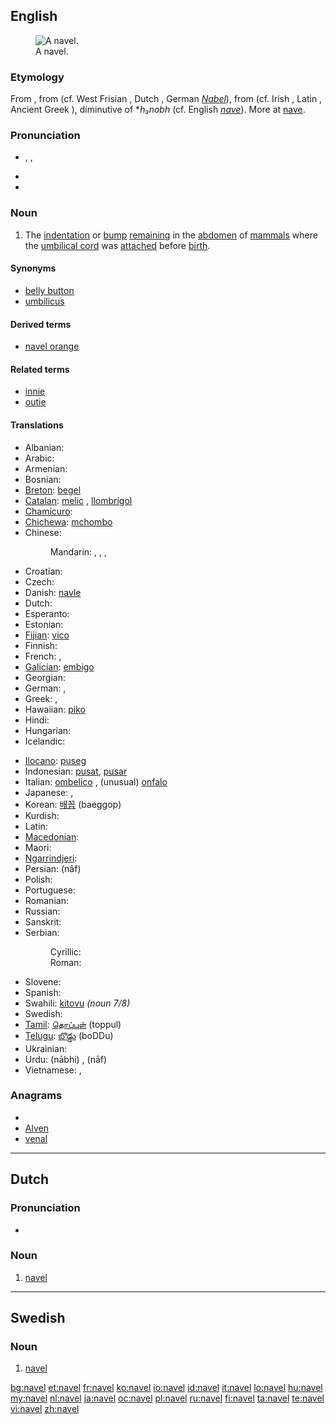 ==English==
{{wikipedia}}
[[Image:Ombelico Femminile.jpg|thumb|A navel.]]

===Etymology===
From {{etyl|ang}} {{term|nafela|lang=ang}}, from {{proto|Germanic|naƀulōn}} (cf. West Frisian {{term|nâle|lang=fy}}, Dutch {{term|navel|lang=nl}}, German ''[[Nabel]]''), from {{proto|Indo-European|h₃nobh-ilos}} (cf. Irish {{term|imleac|lang=ga}}, Latin {{term|umbilicus|lang=la}}, Ancient Greek {{term|omphálos}}), diminutive of *''h₃nobh'' (cf. English ''[[nave]]''). More at [[nave]].

===Pronunciation===
* {{enPR|nā'vəl}}, {{IPA|/ˈneɪvəl/}}, {{SAMPA|/"neIv@l/}}
* {{rhymes|eɪvəl}}
* {{homophones|naval}}

===Noun===
{{en-noun}}

# {{anatomy}} The [[indentation]] or [[bump]] [[remain]]ing in the [[abdomen]] of [[mammal]]s where the [[umbilical cord]] was [[attach]]ed before [[birth]].

====Synonyms====
* [[belly button]] {{italbrac|colloquial}}
* [[umbilicus]]

====Derived terms====
* [[navel orange]]

====Related terms====
* [[innie]]
* [[outie]]

====Translations====
{{trans-top|remnant of umbilical cord}}
* Albanian: {{t-|sq|kërthizë|f|xs=Albanian}}
* Arabic: {{t|ar|سرة|f|alt=سُرّة|tr=súrra}}
* Armenian: {{t-|hy|պորտ|tr=port}}
* Bosnian: {{t-|bs|pupak|m}}
* [[Breton]]: [[begel]]
* [[Catalan]]: [[melic]] {{m}}, [[llombrígol]] {{m}}
* [[Chamicuro]]: {{tø|ccc|mocho}}
* [[Chichewa]]: [[mchombo]]
* Chinese:
*: Mandarin: {{t|cmn|肚臍|sc=Hani}},  {{t|cmn|肚脐|tr=dùqí|sc=Hani}},  {{t-|cmn|臍|sc=Hani}},  {{t-|cmn|脐|tr=qí|sc=Hani}}
* Croatian: {{t-|hr|pupak|m}}
* Czech: {{t+|cs|pupek|m}}
* Danish: [[navle]] {{c}}
* Dutch: {{t+|nl|navel|m}}
* Esperanto: {{t-|eo|umbiliko|xs=Esperanto}}
* Estonian: {{t-|et|naba}}
* [[Fijian]]: [[vico]]
* Finnish: {{t+|fi|napa}}
* French: {{t+|fr|ombilic|m}},  {{t+|fr|nombril|m}}
* [[Galician]]: [[embigo]] {{m}}
* Georgian: {{t|ka|ჭიპი|tr=čʻipi|sc=Geor|xs=Georgian}}
* German: {{t+|de|Bauchnabel|m}}, {{t+|de|Nabel|m}}
* Greek: {{t+|el|ομφαλός|m|tr=omfalós}},  {{qualifier|colloquial}} {{t+|el|αφαλός|m|tr=afalós}}
* Hawaiian: [[piko]]
* Hindi: {{t-|hi|नाभि|f|tr=nābhi|xs=Hindi}}
* Hungarian: {{t+|hu|köldök}}
* Icelandic: {{t+|is|nafli|m}}
{{trans-mid}}
* [[Ilocano]]: [[puseg]]
* Indonesian: [[pusat]], [[pusar]]
* Italian: [[ombelico]] {{m}}, (unusual) [[onfalo]] {{m}}
* Japanese: {{t+|ja|臍|tr=[[へそ]], heso}},  {{t|ja|ネーブル|tr=nēburu}}
* Korean: [[배꼽]] (baeggop)
* Kurdish: {{t+|ku|navik|f}}
* Latin: {{t-|la|umbilicus|m}}
* [[Macedonian]]: {{t|mk|папук|m}}
* Maori: {{t-|mi|pito|xs=Maori}}
* [[Ngarrindjeri]]: {{tø|nay|pulanggi}}
* Persian: {{fa-Arab|[[ناف]]}} (nâf)
* Polish: {{t+|pl|pępek|m}}
* Portuguese: {{t+|pt|umbigo|m}}
* Romanian: {{t+|ro|buric|n}}
* Russian: {{t+|ru|пупок|m|tr=pupók}}
* Sanskrit: {{t-|sa|नाभि|f|tr=nābhi|xs=Sanskrit}}
* Serbian:
*: Cyrillic: {{t-|sr|пупак|m|sc=Cyrl}}
*: Roman: {{t-|sr|pupak|m}}
* Slovene: {{t+|sl|popek|m|alt=pópek}}
* Spanish: {{t+|es|ombligo|m}}
* Swahili: [[kitovu]] ''(noun 7/8)''
* Swedish: {{t-|sv|navel|c}}
* [[Tamil]]: [[தொப்புள்]] (toppul)
* [[Telugu]]: [[బొడ్డు]] (boDDu)
* Ukrainian: {{t-|uk|пупок|m|tr=pupók|xs=Ukrainian}}
* Urdu: {{ur-Arab|[[نابھ]]}} (nābhi) {{f}}, {{ur-Arab|[[ناف]]}} (nāf) {{f}}
* Vietnamese: {{t|vi|rốn|xs=Vietnamese}},  {{t-|vi|rún|xs=Vietnamese}}
{{trans-bottom}}

===Anagrams===
* {{alphagram|aelnv}}
* [[Alven#English|Alven]]
* [[venal#English|venal]]

----

==Dutch==

===Pronunciation===
* {{audio|Nl-navel.ogg|audio}}

===Noun===
{{nl-noun2|m|s|tje}}

# [[#English|navel]]

----

==Swedish==

===Noun===
{{sv-noun-irreg-c|navel|naveln|navlar|navlarna}}

# [[#English|navel]]

[[bg:navel]]
[[et:navel]]
[[fr:navel]]
[[ko:navel]]
[[io:navel]]
[[id:navel]]
[[it:navel]]
[[lo:navel]]
[[hu:navel]]
[[my:navel]]
[[nl:navel]]
[[ja:navel]]
[[oc:navel]]
[[pl:navel]]
[[ru:navel]]
[[fi:navel]]
[[ta:navel]]
[[te:navel]]
[[vi:navel]]
[[zh:navel]]